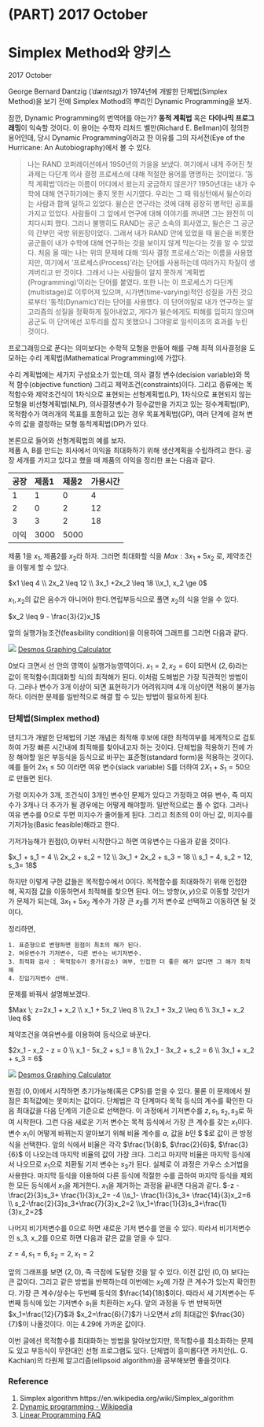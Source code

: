# (PART) 2017 October {-}
# Simplex Method와 양키스 {#simplex-method-and-yankees}
2017 October

George Bernard Dantzig (_ˈdæntsɪɡ_)가 1974년에 개발한 단체법(Simplex Method)을 보기 전에 Simplex Mothod의 뿌리인 Dynamic Programming을 보자.

잠깐, Dynamic Programming의 번역어를 아는가? **동적 계획법** 혹은 **다이나믹 프로그래밍**이 익숙할 것이다. 이 용어는 수학자 리처드 벨만(Richard E. Bellman)이 정의한 용어인데, 당시 Dynamic Programming이라고 한 이유를 그의 자서전(Eye of the Hurricane: An Autobiography)에서 볼 수 있다. 

> 나는 RAND 코퍼레이션에서 1950년의 가을을 보냈다. 여기에서 내게 주어진 첫 과제는 다단계 의사 결정 프로세스에 대해 적절한 용어를 명명하는 것이었다. '동적 계획법'이라는 이름이 어디에서 왔는지 궁금하지 않은가? 1950년대는 내가 수학에 대해 연구하기에는 좋지 못한 시기였다. 우리는 그 때 워싱턴에서 윌슨이라는 사람과 함께 일하고 있었다.  윌슨은 연구라는 것에 대해 굉장히 병적인 공포를 가지고 있었다. 사람들이 그 앞에서 연구에 대해 이야기를 꺼내면 그는 완전히 미치다시피 했다. 그러나 불행히도 RAND는 공군 소속의 회사였고, 윌슨은 그 공군의 간부인 국방 위원장이었다. 그래서 내가 RAND 안에 있었을 때 윌슨을 비롯한 공군들이 내가 수학에 대해 연구하는 것을 보이지 않게 막는다는 것을 알 수 있었다. 처음 올 때는 나는 위의 문제에 대해 '의사 결정 프로세스'라는 이름을 사용했지만, 여기에서 '프로세스(Process)'라는 단어를 사용하는데 여러가지 차질이 생겨버리고 만 것이다. 그래서 나는 사람들이 알지 못하게 '계획법(Programming)'이라는 단어를 붙였다. 또한 나는 이 프로세스가 다단계(multistage)로 이루어져 있으며, 시가변(time-varying)적인 성질을 가진 것으로부터 '동적(Dynamic)'라는 단어를 사용했다. 이 단어야말로 내가 연구하는 알고리즘의 성질을 정확하게 짚어내었고, 게다가 윌슨에게도 피해를 입히지 않으며 공군도 이 단어에선 꼬투리를 잡지 못했으니 그야말로 일석이조의 효과를 누린 것이다.   

프로그래밍으로 푼다는 의미보다는 수학적 모형을 만들어 해를 구해 최적 의사결정을 도모하는 수리 계획법(Mathematical Programming)에 가깝다. 

수리 계획법에는 세가지 구성요소가 있는데, 의사 결정 변수(decision variable)와 목적 함수(objective function) 그리고 제약조건(constraints)이다. 그리고 종류에는 목적함수와 제약조건식이 1차식으로 표현되는 선형계획법(LP),  1차식으로 표현되지 않는 모형을 비선형계획법(NLP), 의사결정변수가 정수값만을 가지고 있는 정수계획법(IP), 목적함수가 여러개의 목표를 포함하고 있는 경우 목표계획법(GP), 여러 단계에 걸쳐 변수의 값을 결정하는 모형 동적계획법(DP)가 있다.

본론으로 들어와 선형계획법의 예를 보자.  
제품 A, B를 만드는 회사에서 이익을 최대화하기 위해 생산계획을 수립하려고 한다. 공장 세개를 가지고 있다고 했을 때 제품의 이익을 정리한 표는 다음과 같다.




공장  제품1     제품2   가용시간
----  ------    ------  -----
  1       1         0         4
  2       0         2         12
  3       3         2         18
이익    3000    5000  

제품 1을 $x_1$, 제품2를 $x_2$라 하자. 그러면 최대화할 식을  $Max: 3x_1 + 5x_2$ 로, 제약조건을 이렇게 할 수 있다.

$x1 \leq 4 \\ 2x_2 \leq 12 \\ 3x_1 +2x_2  \leq 18 \\x_1, x_2 \ge 0$

$x_1, x_2$의 값은 음수가 아니어야 한다.연립부등식으로 풀면 $x_2$의 식을 얻을 수 있다.

$x_2 \leq 9 - \frac{3}{2}x_1$

앞의 실행가능조건(feasibility condition)을 이용하여 그래프를 그리면 다음과 같다.

![](https://i.imgur.com/IlVwIBS.png)
[Desmos Graphing Calculator](https://www.desmos.com/calculator/rke69q0pn7)

0보다 크면서 선 안의 영역이 실행가능영역이다.  $x_1 = 2 , x_2 = 6$이 되면서 $(2,6)$라는 값이 목적함수(최대화할 식)의 최적해가 된다.  이처럼 도해법은 가장 직관적인 방법이다. 그러나 변수가 3개 이상이 되면 표현하기가 어려워지며 4개 이상이면 적용이 불가능하다. 이러한 문제를 일반적으로 해결 할 수 있는 방법이 필요하게 된다.

### 단체법(Simplex method) {-}
댄치그가 개발한 단체법의 기본 개념은 최적해 후보에 대한 최적여부를 체계적으로 검토하여 가장 빠른 시간내에 최적해를 찾아내고자 하는 것이다.
단체법을 적용하기 전에 가장 해야할 일은 부등식을 등식으로 바꾸는 표준형(standard form)을 적용하는 것이다.  예를 들어 $2x_1 \leq 50$ 이라면 여유 변수(slack variable) S를 더하여 $2X_1 + S_1 = 50$으로 만들면 된다.

가령 미지수가 3개, 조건식이 3개인 변수인 문제가 있다고 가정하고 여유 변수, 즉 미지수가 3개나 더 추가가 될 경우에는 어떻게 해야할까. 일반적으로는 풀 수 없다. 그러나 여유 변수를 $0$으로 두면 미지수가 줄어들게 된다. 그리고 최초의 $0$이 아닌 값, 미지수를 기저가능(Basic feasible)해라고 한다.

기저가능해가 원점$(0,0)$부터 시작한다고 하면 여유변수는 다음과 같을 것이다.

$x_1 + s_1 = 4 \\ 2x_2 + s_2 = 12 \\ 3x_1 + 2x_2 + s_3 = 18 \\ s_1 = 4, s_2 = 12, s_3= 18$

하지만 이렇게 구한 값들은 목적함수에서 $0$이다. 목적함수를 최대화하기 위해 인접한 해,  꼭지점 값을 이동하면서 최적해를 찾으면 된다. 어느 방향$(x,y)$으로 이동할 것인가가 문제가 되는데, $3x_1 + 5x_2$ 계수가 가장 큰 $x_2$를 기저 변수로 선택하고 이동하면 될 것이다.

정리하면, 

	1. 표준형으로 변형하면 원점이 최초의 해가 된다.
	2. 여유변수가 기저변수, 다른 변수는 비기저변수.
	3. 최적화 검사 : 목적함수가 증가(감소) 여부, 인접한 더 좋은 해가 없다면 그 해가 최적해
	4. 진입기저변수 선택.

문제를 바꿔서 설명해보겠다.

$Max \; z=2x_1 + x_2 \\ x_1 + 5x_2 \leq 8 \\ 2x_1 + 3x_2 \leq 6 \\ 3x_1 + x_2 \leq 6$

제약조건을 여유변수를 이용하여 등식으로 바꾼다.

$2x_1 - x_2 - z = 0 \\ x_1 - 5x_2 + s_1 = 8 \\ 2x_1 - 3x_2 + s_2 = 6 \\ 3x_1 + x_2 + s_3 = 6$

![](https://i.imgur.com/Fh9jBGR.png)
[Desmos Graphing Calculator](https://www.desmos.com/calculator/xg6ciqxc8e)

원점 $(0,0)$에서 시작하면 초기가능해(혹은 CPS)를 얻을 수 있다. 물론 이 문제에서 원점은 최적값에는 못미치는 값이다. 단체법은 각 단계마다 목적 등식의 계수를 확인한 다음 최대값을 다음 단계의 기준으로 선택한다. 이 과정에서 기저변수를 $z, s_1, s_2, s_3$로 하여 시작한다. 그런 다음 새로운 기저 변수는 목적 등식에서 가장 큰 계수를 갖는 $x_1$이다. 변수 $x_1$이 어떻게 바뀌는지 알아보기 위해 비율 계수를 $a$, 값을 $b$인 $ \frac{a_n}{b_i} $로 값이 큰 방정식을 선택한다. 앞의 식에서 비율은 각각 $\frac{1}{8}$, $\frac{2}{6}$, $\frac{3}{6}$ 이 나오는데 마지막 비율의 값이 가장 크다. 그리고 마지막 비율은 마지막 등식에서 나오므로 $x_1$으로 치환될 기저 변수는 $s_3$가 된다. 실제로 이 과정은 가우스 소거법을 사용한다.  마지막 등식을 이용하여 다른 등식에 적절한 수를 곱하여 마지막 등식을 제외한 모든 등식에서 $x_1$을 제거한다. $x_1$을 제거하는 과정을 끝내면 다음과 같다.
$-z - \frac{2}{3}s_3+ \frac{1}{3}x_2= -4 \\s_1- \frac{1}{3}s_3+ \frac{14}{3}x_2=6 \\ s_2-\frac{2}{3}s_3+\frac{7}{3}x_2=2 \\x_1+\frac{1}{3}s_3+\frac{1}{3}x_2=2$

나머지 비기저변수를 0으로 하면 새로운 기저 변수를 얻을 수 있다. 따라서 비기저변수인 s_3, x_2를 0으로 하면 다음과 같은 값을 얻을 수 있다.

$z=4, s_1=6, s_2=2, x_1 =2$

앞의 그래프를 보면 $(2,0)$, 즉 극점에 도달한 것을 알 수 있다. 이전 값인 $(0,0)$ 보다는 큰 값이다. 그리고 같은 방법을 반복하는데 이번에는 $x_2$에 가장 큰 계수가 있는지 확인한다. 가장 큰 계수/상수는 두번째 등식의 $\frac{14}{18}$이다. 따라서 새 기저변수는 두번째 등식에 있는 기저변수 $s_1$을 치환하는 $x_2$다. 앞의 과정을 두 번 반복하면 $x_1=\frac{12}{7}$과 $x_2=\frac{6}{7}$가 나오면서 $z$의 최대값인 $\frac{30}{7}$이 나올것이다. 이는 $4.29$에 가까운 값이다.

이번 글에선 목적함수를 최대화하는 방법을 알아보았지만, 목적함수를 최소화하는 문제도 있고 부등식이 무한대인 선형 프로그램도 있다. 단체법이 흥미롭다면 카치안(L. G. Kachian)의 타원체 알고리즘(ellipsoid algorithm)을 공부해보면 좋을것이다.


### Reference {-}
1. Simplex algorithm https://en.wikipedia.org/wiki/Simplex_algorithm
2. [Dynamic programming - Wikipedia](https://en.wikipedia.org/wiki/Dynamic_programming#History)
3. [Linear Programming FAQ](http://lpsolve.sourceforge.net/4.0/LinearProgrammingFAQ.htm)


